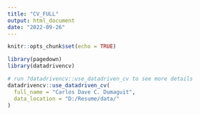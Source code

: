 ---
title: "CV_FULL"
output: html_document
date: "2022-09-26"
---

```{r setup, include=FALSE}
knitr::opts_chunk$set(echo = TRUE)

library(pagedown)
library(datadrivencv)


```

```{r}

# run ?datadrivencv::use_datadriven_cv to see more details
datadrivencv::use_datadriven_cv(
  full_name = "Carlos Dave C. Dumaguit",
  data_location = "D:/Resume/data/"
)




```